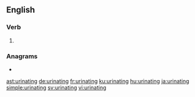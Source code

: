 ==English==

===Verb===
{{head|en|present participle}}

# {{present participle of|urinate|lang=en|nocat=1}}

===Anagrams===
* {{l|en|ruinating}}

[[ast:urinating]]
[[de:urinating]]
[[fr:urinating]]
[[ku:urinating]]
[[hu:urinating]]
[[ja:urinating]]
[[simple:urinating]]
[[sv:urinating]]
[[vi:urinating]]